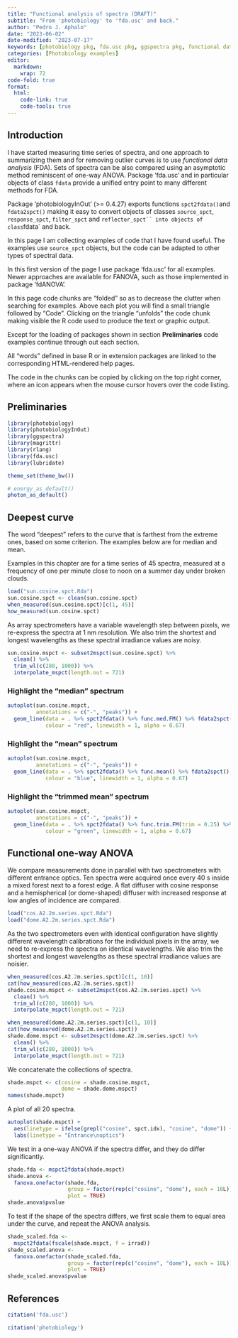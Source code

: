 ```yaml
---
title: "Functional analysis of spectra (DRAFT)"
subtitle: "From 'photobiology' to 'fda.usc' and back."
author: "Pedro J. Aphalo"
date: "2023-06-02"
date-modified: "2023-07-17"
keywords: [photobiology pkg, fda.usc pkg, ggspectra pkg, functional data analysis]
categories: [Photobiology examples]
editor: 
  markdown: 
    wrap: 72
code-fold: true
format:
  html: 
    code-link: true
    code-tools: true
---
```


## Introduction

I have started measuring time series of spectra, and one approach to summarizing
them and for removing outlier curves is to use _functional data analysis_ (FDA).
Sets of spectra can be also compared using an asymptotic method reminiscent of
one-way ANOVA. Package 'fda.usc' and in particular objects of class `fdata`
provide a unified entry point to many different methods for FDA.

Package 'photobiologyInOut' (>= 0.4.27) exports functions `spct2fdata()`and
`fdata2spct()` making  it easy to convert objects of classes `source_spct`,
`response_spct`, `filter_spct` and `reflector_spct`` into objects of class
`fdata` and back.

In this page I am collecting examples of code that I have found useful. The
examples use `source_spct` objects, but the code can be adapted to other types
of spectral data.

In this first version of the page I use package 'fda.usc' for all examples. Newer approaches are available for FANOVA, such as those implemented in package 'fdANOVA'.

::: callout-tip
In this page code chunks are "folded" so as to decrease the clutter when
searching for examples. Above each plot you will find a small triangle
followed by "Code". Clicking on the triangle "unfolds" the code chunk
making visible the R code used to produce the text or graphic output.

Except for the loading of packages shown in section **Preliminaries** code examples continue through out each section.

All "words" defined in base R or in extension packages are linked to the
corresponding HTML-rendered help pages.

The code in the chunks can be copied by clicking on the top right
corner, where an icon appears when the mouse cursor hovers over the code
listing.
:::

## Preliminaries

```r
library(photobiology)
library(photobiologyInOut)
library(ggspectra)
library(magrittr)
library(rlang)
library(fda.usc)
library(lubridate)

theme_set(theme_bw())

# energy_as_default()
photon_as_default()
```

## Deepest curve

The word "deepest" refers to the curve that is farthest from the extreme ones,
based on some criterion. The examples below are for median and mean.

Examples in this chapter are for a time series of 45 spectra, measured at a frequency of one per minute close to noon on a summer day under broken clouds. 

```r
load("sun.cosine.spct.Rda")
sun.cosine.spct <- clean(sun.cosine.spct)
when_measured(sun.cosine.spct)[c(1, 45)]
how_measured(sun.cosine.spct)
```
As array spectrometers have a variable wavelength step between pixels, we re-express the spectra at 1 nm resolution. We also trim the shortest and longest wavelengths as these spectral irradiance values are noisy.

```r
sun.cosine.mspct <- subset2mspct(sun.cosine.spct) %>%
  clean() %>%
  trim_wl(c(280, 1000)) %>%
  interpolate_mspct(length.out = 721)
```

### Highlight the "median" spectrum


```r
autoplot(sun.cosine.mspct, 
         annotations = c("-", "peaks")) +
  geom_line(data = . %>% spct2fdata() %>% func.med.FM() %>% fdata2spct(),
            colour = "red", linewidth = 1, alpha = 0.67)
```

### Highlight the "mean" spectrum

```r
autoplot(sun.cosine.mspct, 
         annotations = c("-", "peaks")) +
  geom_line(data = . %>% spct2fdata() %>% func.mean() %>% fdata2spct(),
            colour = "blue", linewidth = 1, alpha = 0.67)
```

### Highlight the "trimmed mean" spectrum

```r
autoplot(sun.cosine.mspct, 
         annotations = c("-", "peaks")) +
  geom_line(data = . %>% spct2fdata() %>% func.trim.FM(trim = 0.25) %>% fdata2spct(),
            colour = "green", linewidth = 1, alpha = 0.67)
```

## Functional one-way ANOVA

We compare measurements done in parallel with two spectrometers with different entrance optics. Ten spectra were acquired once every 40 s inside a mixed forest next to a forest edge. A flat diffuser with cosine response and a hemispherical (or dome-shaped) diffuser with increased response at low angles of incidence are compared. 

```r
load("cos.A2.2m.series.spct.Rda")
load("dome.A2.2m.series.spct.Rda")
```

As the two spectrometers even with identical configuration have slightly different wavelength calibrations for the individual pixels in the array, we need to re-express the spectra on identical wavelengths. We also trim the shortest and longest wavelengths as these spectral irradiance values are noisier.

```r
when_measured(cos.A2.2m.series.spct)[c(1, 10)]
cat(how_measured(cos.A2.2m.series.spct))
shade.cosine.mspct <- subset2mspct(cos.A2.2m.series.spct) %>%
  clean() %>%
  trim_wl(c(280, 1000)) %>%
  interpolate_mspct(length.out = 721)
```

```r
when_measured(dome.A2.2m.series.spct)[c(1, 10)]
cat(how_measured(dome.A2.2m.series.spct))
shade.dome.mspct <- subset2mspct(dome.A2.2m.series.spct) %>%
  clean() %>%
  trim_wl(c(280, 1000)) %>%
  interpolate_mspct(length.out = 721)
```

We concatenate the collections of spectra.

```r
shade.mspct <- c(cosine = shade.cosine.mspct,
                 dome = shade.dome.mspct)
names(shade.mspct)
```

A plot of all 20 spectra.

```r
autoplot(shade.mspct) +
  aes(linetype = ifelse(grepl("cosine", spct.idx), "cosine", "dome")) +
  labs(linetype = "Entrance\noptics")
```

We test in a one-way ANOVA if the spectra differ, and they do differ significantly.

```r
shade.fda <- mspct2fdata(shade.mspct)
shade.anova <-
  fanova.onefactor(shade.fda,
                   group = factor(rep(c("cosine", "dome"), each = 10L)),
                   plot = TRUE)
shade.anova$pvalue
```

To test if the shape of the spectra differs, we first scale them to equal area under the curve, and repeat the ANOVA analysis.

```r
shade_scaled.fda <- 
  mspct2fdata(fscale(shade.mspct, f = irrad))
shade_scaled.anova <-
  fanova.onefactor(shade_scaled.fda,
                   group = factor(rep(c("cosine", "dome"), each = 10L)),
                   plot = TRUE)
shade_scaled.anova$pvalue
```

## References

```r
citation('fda.usc')
```

```r
citation('photobiology')
```
